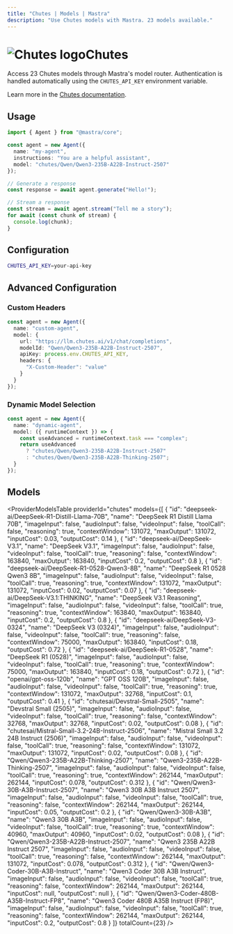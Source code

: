 ```yaml
---
title: "Chutes | Models | Mastra"
description: "Use Chutes models with Mastra. 23 models available."
---
```



# <img src="https://models.dev/logos/chutes.svg" alt="Chutes logo" className="inline w-8 h-8 mr-2 align-middle dark:invert dark:brightness-0 dark:contrast-200" />Chutes

Access 23 Chutes models through Mastra's model router. Authentication is handled automatically using the `CHUTES_API_KEY` environment variable.

Learn more in the [Chutes documentation](https://llm.chutes.ai).

## Usage

```typescript
import { Agent } from "@mastra/core";

const agent = new Agent({
  name: "my-agent",
  instructions: "You are a helpful assistant",
  model: "chutes/Qwen/Qwen3-235B-A22B-Instruct-2507"
});

// Generate a response
const response = await agent.generate("Hello!");

// Stream a response
const stream = await agent.stream("Tell me a story");
for await (const chunk of stream) {
  console.log(chunk);
}
```

## Configuration

```bash
CHUTES_API_KEY=your-api-key
```

## Advanced Configuration

### Custom Headers

```typescript
const agent = new Agent({
  name: "custom-agent",
  model: {
    url: "https://llm.chutes.ai/v1/chat/completions",
    modelId: "Qwen/Qwen3-235B-A22B-Instruct-2507",
    apiKey: process.env.CHUTES_API_KEY,
    headers: {
      "X-Custom-Header": "value"
    }
  }
});
```

### Dynamic Model Selection

```typescript
const agent = new Agent({
  name: "dynamic-agent",
  model: ({ runtimeContext }) => {
    const useAdvanced = runtimeContext.task === "complex";
    return useAdvanced 
      ? "chutes/Qwen/Qwen3-235B-A22B-Instruct-2507"
      : "chutes/Qwen/Qwen3-235B-A22B-Thinking-2507";
  }
});
```

## Models

<ProviderModelsTable 
  providerId="chutes" 
  models={[
  {
    "id": "deepseek-ai/DeepSeek-R1-Distill-Llama-70B",
    "name": "DeepSeek R1 Distill Llama 70B",
    "imageInput": false,
    "audioInput": false,
    "videoInput": false,
    "toolCall": false,
    "reasoning": true,
    "contextWindow": 131072,
    "maxOutput": 131072,
    "inputCost": 0.03,
    "outputCost": 0.14
  },
  {
    "id": "deepseek-ai/DeepSeek-V3.1",
    "name": "DeepSeek V3.1",
    "imageInput": false,
    "audioInput": false,
    "videoInput": false,
    "toolCall": true,
    "reasoning": false,
    "contextWindow": 163840,
    "maxOutput": 163840,
    "inputCost": 0.2,
    "outputCost": 0.8
  },
  {
    "id": "deepseek-ai/DeepSeek-R1-0528-Qwen3-8B",
    "name": "DeepSeek R1 0528 Qwen3 8B",
    "imageInput": false,
    "audioInput": false,
    "videoInput": false,
    "toolCall": true,
    "reasoning": true,
    "contextWindow": 131072,
    "maxOutput": 131072,
    "inputCost": 0.02,
    "outputCost": 0.07
  },
  {
    "id": "deepseek-ai/DeepSeek-V3.1:THINKING",
    "name": "DeepSeek V3.1 Reasoning",
    "imageInput": false,
    "audioInput": false,
    "videoInput": false,
    "toolCall": true,
    "reasoning": true,
    "contextWindow": 163840,
    "maxOutput": 163840,
    "inputCost": 0.2,
    "outputCost": 0.8
  },
  {
    "id": "deepseek-ai/DeepSeek-V3-0324",
    "name": "DeepSeek V3 (0324)",
    "imageInput": false,
    "audioInput": false,
    "videoInput": false,
    "toolCall": true,
    "reasoning": false,
    "contextWindow": 75000,
    "maxOutput": 163840,
    "inputCost": 0.18,
    "outputCost": 0.72
  },
  {
    "id": "deepseek-ai/DeepSeek-R1-0528",
    "name": "DeepSeek R1 (0528)",
    "imageInput": false,
    "audioInput": false,
    "videoInput": false,
    "toolCall": true,
    "reasoning": true,
    "contextWindow": 75000,
    "maxOutput": 163840,
    "inputCost": 0.18,
    "outputCost": 0.72
  },
  {
    "id": "openai/gpt-oss-120b",
    "name": "GPT OSS 120B",
    "imageInput": false,
    "audioInput": false,
    "videoInput": false,
    "toolCall": true,
    "reasoning": true,
    "contextWindow": 131072,
    "maxOutput": 32768,
    "inputCost": 0.1,
    "outputCost": 0.41
  },
  {
    "id": "chutesai/Devstral-Small-2505",
    "name": "Devstral Small (2505)",
    "imageInput": false,
    "audioInput": false,
    "videoInput": false,
    "toolCall": true,
    "reasoning": false,
    "contextWindow": 32768,
    "maxOutput": 32768,
    "inputCost": 0.02,
    "outputCost": 0.08
  },
  {
    "id": "chutesai/Mistral-Small-3.2-24B-Instruct-2506",
    "name": "Mistral Small 3.2 24B Instruct (2506)",
    "imageInput": false,
    "audioInput": false,
    "videoInput": false,
    "toolCall": true,
    "reasoning": false,
    "contextWindow": 131072,
    "maxOutput": 131072,
    "inputCost": 0.02,
    "outputCost": 0.08
  },
  {
    "id": "Qwen/Qwen3-235B-A22B-Thinking-2507",
    "name": "Qwen3-235B-A22B-Thinking-2507",
    "imageInput": false,
    "audioInput": false,
    "videoInput": false,
    "toolCall": true,
    "reasoning": true,
    "contextWindow": 262144,
    "maxOutput": 262144,
    "inputCost": 0.078,
    "outputCost": 0.312
  },
  {
    "id": "Qwen/Qwen3-30B-A3B-Instruct-2507",
    "name": "Qwen3 30B A3B Instruct 2507",
    "imageInput": false,
    "audioInput": false,
    "videoInput": false,
    "toolCall": true,
    "reasoning": false,
    "contextWindow": 262144,
    "maxOutput": 262144,
    "inputCost": 0.05,
    "outputCost": 0.2
  },
  {
    "id": "Qwen/Qwen3-30B-A3B",
    "name": "Qwen3 30B A3B",
    "imageInput": false,
    "audioInput": false,
    "videoInput": false,
    "toolCall": true,
    "reasoning": true,
    "contextWindow": 40960,
    "maxOutput": 40960,
    "inputCost": 0.02,
    "outputCost": 0.08
  },
  {
    "id": "Qwen/Qwen3-235B-A22B-Instruct-2507",
    "name": "Qwen3 235B A22B Instruct 2507",
    "imageInput": false,
    "audioInput": false,
    "videoInput": false,
    "toolCall": true,
    "reasoning": false,
    "contextWindow": 262144,
    "maxOutput": 131072,
    "inputCost": 0.078,
    "outputCost": 0.312
  },
  {
    "id": "Qwen/Qwen3-Coder-30B-A3B-Instruct",
    "name": "Qwen3 Coder 30B A3B Instruct",
    "imageInput": false,
    "audioInput": false,
    "videoInput": false,
    "toolCall": true,
    "reasoning": false,
    "contextWindow": 262144,
    "maxOutput": 262144,
    "inputCost": null,
    "outputCost": null
  },
  {
    "id": "Qwen/Qwen3-Coder-480B-A35B-Instruct-FP8",
    "name": "Qwen3 Coder 480B A35B Instruct (FP8)",
    "imageInput": false,
    "audioInput": false,
    "videoInput": false,
    "toolCall": true,
    "reasoning": false,
    "contextWindow": 262144,
    "maxOutput": 262144,
    "inputCost": 0.2,
    "outputCost": 0.8
  }
]}
  totalCount={23}
/>
